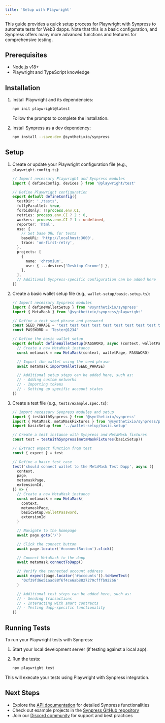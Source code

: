 ```yaml
---
title: 'Setup with Playwright'
---
```


This guide provides a quick setup process for Playwright with Synpress to automate tests for Web3 dapps. Note that this is a basic configuration, and Synpress offers many more advanced functions and features for comprehensive testing.

## Prerequisites

- Node.js v18+
- Playwright and TypeScript knowledge

## Installation

1. Install Playwright and its dependencies:

   ```bash
   npm init playwright@latest
   ```

   Follow the prompts to complete the installation.

2. Install Synpress as a dev dependency:

   ```bash
   npm install --save-dev @synthetixio/synpress
   ```

## Setup

1. Create or update your Playwright configuration file (e.g., `playwright.config.ts`):

   ```typescript
   // Import necessary Playwright and Synpress modules
   import { defineConfig, devices } from '@playwright/test'

   // Define Playwright configuration
   export default defineConfig({
     testDir: './tests',
     fullyParallel: true,
     forbidOnly: !!process.env.CI,
     retries: process.env.CI ? 2 : 0,
     workers: process.env.CI ? 1 : undefined,
     reporter: 'html',
     use: {
       // Set base URL for tests
       baseURL: 'http://localhost:3000',
       trace: 'on-first-retry',
     },
     projects: [
       {
         name: 'chromium',
         use: { ...devices['Desktop Chrome'] },
       },
     ],
     // Additional Synpress-specific configuration can be added here
   })
   ```

2. Create a basic wallet setup file (e.g., `wallet-setup/basic.setup.ts`):

   ```typescript
   // Import necessary Synpress modules
   import { defineWalletSetup } from '@synthetixio/synpress'
   import { MetaMask } from '@synthetixio/synpress/playwright'

   // Define a test seed phrase and password
   const SEED_PHRASE = 'test test test test test test test test test test test junk'
   const PASSWORD = 'Tester@1234'

   // Define the basic wallet setup
   export default defineWalletSetup(PASSWORD, async (context, walletPage) => {
     // Create a new MetaMask instance
     const metamask = new MetaMask(context, walletPage, PASSWORD)

     // Import the wallet using the seed phrase
     await metamask.importWallet(SEED_PHRASE)

     // Additional setup steps can be added here, such as:
     // - Adding custom networks
     // - Importing tokens
     // - Setting up specific account states
   })
   ```

3. Create a test file (e.g., `tests/example.spec.ts`):

   ```typescript
   // Import necessary Synpress modules and setup
   import { testWithSynpress } from '@synthetixio/synpress'
   import { MetaMask, metaMaskFixtures } from '@synthetixio/synpress/playwright'
   import basicSetup from '../wallet-setup/basic.setup'

   // Create a test instance with Synpress and MetaMask fixtures
   const test = testWithSynpress(metaMaskFixtures(basicSetup))

   // Extract expect function from test
   const { expect } = test

   // Define a basic test case
   test('should connect wallet to the MetaMask Test Dapp', async ({
     context,
     page,
     metamaskPage,
     extensionId,
   }) => {
     // Create a new MetaMask instance
     const metamask = new MetaMask(
       context,
       metamaskPage,
       basicSetup.walletPassword,
       extensionId
     )

     // Navigate to the homepage
     await page.goto('/')

     // Click the connect button
     await page.locator('#connectButton').click()

     // Connect MetaMask to the dapp
     await metamask.connectToDapp()

     // Verify the connected account address
     await expect(page.locator('#accounts')).toHaveText(
       '0xf39fd6e51aad88f6f4ce6ab8827279cfffb92266'
     )

     // Additional test steps can be added here, such as:
     // - Sending transactions
     // - Interacting with smart contracts
     // - Testing dapp-specific functionality
   })
   ```

## Running Tests

To run your Playwright tests with Synpress:

1. Start your local development server (if testing against a local app).

2. Run the tests:

   ```bash
   npx playwright test
   ```

This will execute your tests using Playwright with Synpress integration.

## Next Steps

- Explore the [API documentation](/api-reference/) for detailed Synpress functionalities
- Check out example projects in the [Synpress GitHub repository](https://github.com/Synthetixio/synpress/tree/dev/examples)
- Join our [Discord community](https://discord.gg/XhZKSRGtWc) for support and best practices
